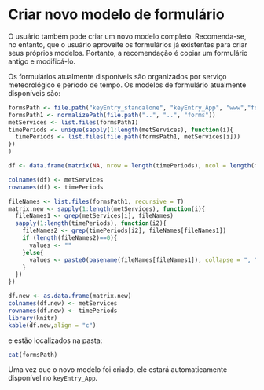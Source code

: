 <a name="create_new_template"></a>

# Criar novo modelo de formulário
O usuário também pode criar um novo modelo completo. Recomenda-se, no entanto, que o usuário aproveite os formulários já existentes para criar seus próprios modelos. Portanto, a recomendação é copiar um formulário antigo e modificá-lo.

Os formulários atualmente disponíveis são organizados por serviço meteorológico e período de tempo. Os modelos de formulário atualmente disponíveis são:

```r
formsPath <- file.path("keyEntry_standalone", "keyEntry_App", "www","forms")
formsPath1 <- normalizePath(file.path("..", "..", "forms"))
metServices <- list.files(formsPath1)
timePeriods <- unique(sapply(1:length(metServices), function(i){
  timePeriods <- list.files(file.path(formsPath1, metServices[i]))
})
)

df <- data.frame(matrix(NA, nrow = length(timePeriods), ncol = length(metServices)))

colnames(df) <- metServices
rownames(df) <- timePeriods

fileNames <- list.files(formsPath1, recursive = T)
matrix.new <- sapply(1:length(metServices), function(i){
  fileNames1 <- grep(metServices[i], fileNames)
  sapply(1:length(timePeriods), function(i2){
    fileNames2 <- grep(timePeriods[i2], fileNames[fileNames1])
    if (length(fileNames2)==0){
      values <- ""
    }else{
      values <- paste0(basename(fileNames[fileNames1]), collapse = ", ")
    }
  })
})

df.new <- as.data.frame(matrix.new)
colnames(df.new) <- metServices
rownames(df.new) <- timePeriods
library(knitr)
kable(df.new,align = "c")

```

e estão localizados na pasta:

```r
cat(formsPath)
```

Uma vez que o novo modelo foi criado, ele estará automaticamente disponível no `keyEntry_App`.
